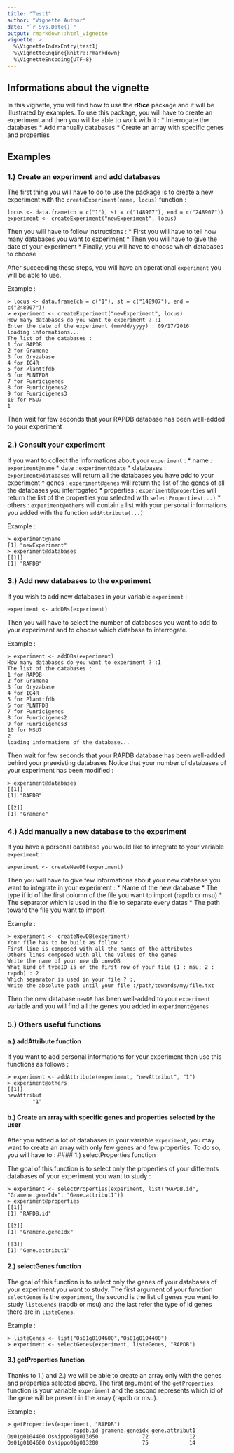 ```yaml
---
title: "Test1"
author: "Vignette Author"
date: "`r Sys.Date()`"
output: rmarkdown::html_vignette
vignette: >
  %\VignetteIndexEntry{test1}
  %\VignetteEngine{knitr::rmarkdown}
  %\VignetteEncoding{UTF-8}
---
```



## Informations about the vignette

In this vignette, you will find how to use the **rRice** package and it will be illustrated by examples. 
To use this package, you will have to create an experiment and then you will be able to work with it :
* Interrogate the databases
* Add manually databases
* Create an array with specific genes and properties

## Examples

### 1.) Create an experiment and add databases

The first thing you will have to do to use the package is to create a new experiment with the `createExperiment(name, locus)` function :
```
locus <- data.frame(ch = c("1"), st = c("148907"), end = c("248907"))
experiment <- createExperiment("newExperiment", locus)
```

Then you will have to follow instructions :
* First you will have to tell how many databases you want to experiment
* Then you will have to give the date of your experiment
* Finally, you will have to choose which databases to choose
    
After succeeding these steps, you will have an operational `experiment` you will be able to use. 

Example :
```
> locus <- data.frame(ch = c("1"), st = c("148907"), end = c("248907"))
> experiment <- createExperiment("newExperiment", locus)
How many databases do you want to experiment ? :1
Enter the date of the experiment (mm/dd/yyyy) : 09/17/2016
loading informations...
The list of the databases : 
1 for RAPDB 
2 for Gramene 
3 for Oryzabase 
4 for IC4R 
5 for Planttfdb 
6 for PLNTFDB 
7 for Funricigenes 
8 for Funricigenes2 
9 for Funricigenes3 
10 for MSU7 
1
```
Then wait for few seconds that your RAPDB database has been well-added to your experiment

### 2.) Consult your experiment

If you want to collect the informations about your `experiment` :
* name : `experiment@name`
* date : `experiment@date`
* databases : `experiment@databases` will return all the databases you have add to your experiment
* genes : `experiment@genes` will return the list of the genes of all the databases you interrogated
* properties : `experiment@properties` will return the list of the properties you selected with `selectProperties(...)`
* others : `experiment@others` will contain a list with your personal informations you added with the function `addAttribute(...)`

Example :
```
> experiment@name
[1] "newExperiment"
> experiment@databases
[[1]]
[1] "RAPDB"
```

### 3.) Add new databases to the experiment

If you wish to add new databases in your variable `experiment` :
```
experiment <- addDBs(experiment)
```

Then you will have to select the number of databases you want to add to your experiment and to choose which database to interrogate. 

Example :
```
> experiment <- addDBs(experiment)
How many databases do you want to experiment ? :1
The list of the databases : 
1 for RAPDB 
2 for Gramene 
3 for Oryzabase 
4 for IC4R 
5 for Planttfdb 
6 for PLNTFDB 
7 for Funricigenes 
8 for Funricigenes2 
9 for Funricigenes3 
10 for MSU7 
2
loading informations of the database...
```
Then wait for few seconds that your RAPDB database has been well-added behind your preexisting databases
Notice that your number of databases of your experiment has been modified :
```
> experiment@databases
[[1]]
[1] "RAPDB"

[[2]]
[1] "Gramene"
```

### 4.) Add manually a new database to the experiment

If you have a personal database you would like to integrate to your variable `experiment` :
```
experiment <- createNewDB(experiment)
```

Then you will have to give few informations about your new database you want to integrate in your experiment : 
* Name of the new database
* The type if id of the first column of the file you want to import (rapdb or msu)
* The separator which is used in the file to separate every datas 
* The path toward the file you want to import

Example : 
```
> experiment <- createNewDB(experiment)
Your file has to be built as follow : 
First line is composed with all the names of the attributes
Others lines composed with all the values of the genes
Write the name of your new db :newDB
What kind of typeID is on the first row of your file (1 : msu; 2 : rapdb) : 2
Which separator is used in your file ? :,
Write the absolute path until your file :/path/towards/my/file.txt
```
Then the new database `newDB` has been well-added to your `experiment` variable and you will find all the genes you added in `experiment@genes`

### 5.) Others useful functions

#### a.) addAttribute function
If you want to add personal informations for your experiment then use this functions as follows :
```
> experiment <- addAttribute(experiment, "newAttribut", "1")
> experiment@others
[[1]]
newAttribut 
        "1" 
```

#### b.) Create an array with specific genes and properties selected by the user

After you added a lot of databases in your variable `experiment`, you may want to create an array with only few genes and few properties. 
To do so, you will have to :
#### 1.) selectProperties function

The goal of this function is to select only the properties of your differents databases of your experiment you want to study :
```
> experiment <- selectProperties(experiment, list("RAPDB.id", "Gramene.geneIdx", "Gene.attribut1"))
> experiment@properties
[[1]]
[1] "RAPDB.id"

[[2]]
[1] "Gramene.geneIdx"

[[3]]
[1] "Gene.attribut1"

```

#### 2.) selectGenes function

The goal of this function is to select only the genes of your databases of your experiment you want to study.
The first argument of your function `selectGenes` is the `experiment`, the second is the list of genes you want to study `listeGenes` (rapdb or msu) and the last refer the type of id genes there are in `listeGenes`.

Example :
```
> listeGenes <- list("Os01g0104600","Os01g0104400")
> experiment <- selectGenes(experiment, listeGenes, "RAPDB")
```

#### 3.) getProperties function

Thanks to 1.) and 2.) we will be able to create an array only with the genes and properties selected above.
The first argument of the `getProperties` function is your variable `experiment` and the second represents which id of the gene will be present in the array (rapdb or msu).

Example :
```
> getProperties(experiment, "RAPDB")
                     rapdb.id gramene.geneidx gene.attribut1
Os01g0104400 OsNippo01g013050              72             12
Os01g0104600 OsNippo01g013200              75             14
```
